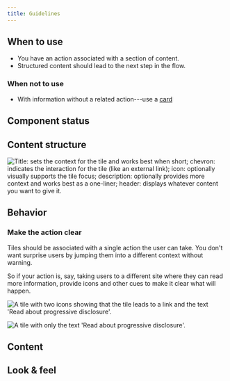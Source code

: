```yaml
---
title: Guidelines
---
```



<ReactExample name="Tile" />

## When to use

- You have an action associated with a section of content.
- Structured content should lead to the next step in the flow.

### When not to use

- With information without a related action---use a [card](/components/structure/card/)

## Component status

<ComponentStatus component="Tile" />

## Content structure

![Title: sets the context for the tile and works best when short; chevron: indicates the interaction for the tile (like an external link); icon: optionally visually supports the tile focus; description: optionally provides more context and works best as a one-liner; header: displays whatever content you want to give it.](fileId:4QJZqvBvRrLu6t9mwObCkA;nodeId:219%3A1)

## Behavior

### Make the action clear

Tiles should be associated with a single action the user can take.
You don't want surprise users by jumping them into a different context without warning.

So if your action is, say, taking users to a different site where they can read more information,
provide icons and other cues to make it clear what will happen.

<Guideline type="do" title="Show the action">

![A tile with two icons showing that the tile leads to a link and the text 'Read about progressive disclosure'.](fileId:fannvRpkOJK6uxxT33EKaa;nodeId:140%3A1438)

![A tile with only the text 'Read about progressive disclosure'.](fileId:fannvRpkOJK6uxxT33EKaa;nodeId:140%3A1636)

</Guideline>

## Content

<DescriptionsExtraSnippet />

## Look & feel

<VisualHierarchySnippet component="tile" />
